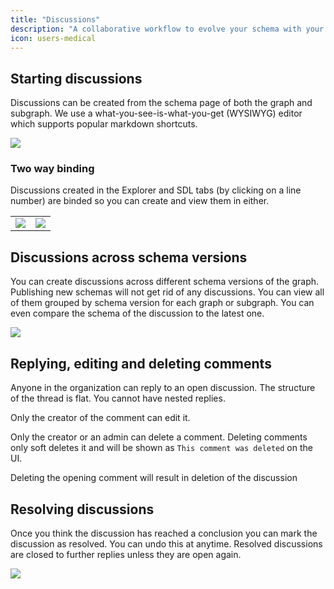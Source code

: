 ```yaml
---
title: "Discussions"
description: "A collaborative workflow to evolve your schema with your team and organization. You can create discussions across any number of graphs and schema versions."
icon: users-medical
---
```


## Starting discussions

Discussions can be created from the schema page of both the graph and subgraph. We use a what-you-see-is-what-you-get (WYSIWYG) editor which supports popular markdown shortcuts.

<Frame>
    <img src="/images/studio/image-19.png" />
</Frame>

### Two way binding

Discussions created in the Explorer and SDL tabs (by clicking on a line number) are binded so you can create and view them in either.

|  |   |
|-------|----|
|<Frame> <img src="/images/studio/image-20.png" /></Frame>|<Frame><img src="/images/studio/image-21.png" /></Frame>|

## Discussions across schema versions

You can create discussions across different schema versions of the graph. Publishing new schemas will not get rid of any discussions. You can view all of them grouped by schema version for each graph or subgraph. You can even compare the schema of the discussion to the latest one.

<Frame>
    <img src="/images/studio/image-22.png" />
</Frame>

## Replying, editing and deleting comments

Anyone in the organization can reply to an open discussion. The structure of the thread is flat. You cannot have nested replies.

Only the creator of the comment can edit it.

Only the creator or an admin can delete a comment. Deleting comments only soft deletes it and will be shown as `This comment was deleted` on the UI.

<Warning>
Deleting the opening comment will result in deletion of the discussion
</Warning>

## Resolving discussions

Once you think the discussion has reached a conclusion you can mark the discussion as resolved. You can undo this at anytime. Resolved discussions are closed to further replies unless they are open again.

<Frame>
    <img src="/images/studio/image-23.png" />
</Frame>

